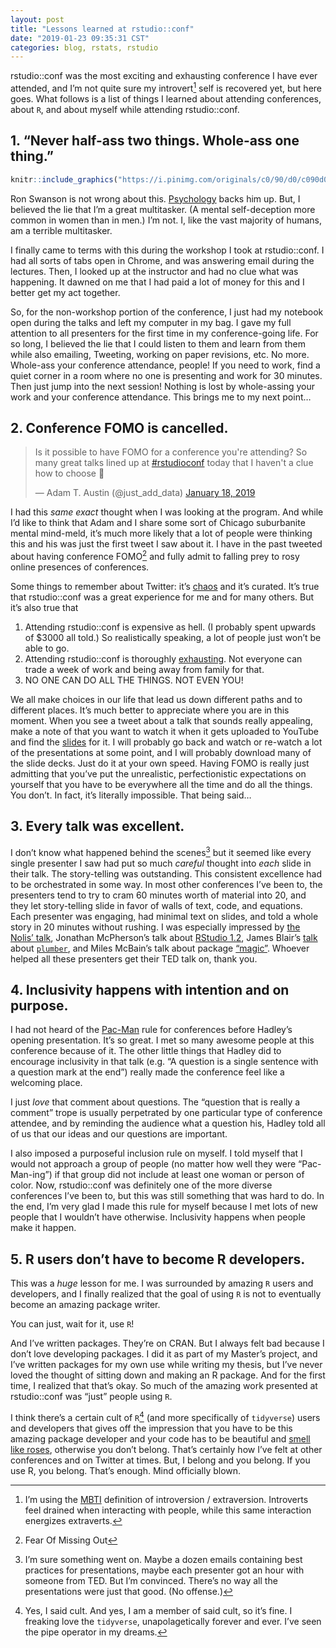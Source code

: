```yaml
---
layout: post
title: "Lessons learned at rstudio::conf"
date: "2019-01-23 09:35:31 CST"
categories: blog, rstats, rstudio
---
```


rstudio::conf was the most exciting and exhausting conference I have ever attended, and I'm not quite sure my introvert[^1] self is recovered yet, but here goes. What follows is a list of things I learned about attending conferences, about `R`, and about myself while attending rstudio::conf. 

## 1. "Never half-ass two things. Whole-ass one thing." 

```r
knitr::include_graphics("https://i.pinimg.com/originals/c0/90/d0/c090d03aacaa0956f871f42b53540793.jpg")
```

Ron Swanson is not wrong about this. [Psychology](https://www.psychologytoday.com/us/blog/the-squeaky-wheel/201606/10-real-risks-multitasking-mind-and-body) backs him up. But, I believed the lie that I'm a great multitasker. (A mental self-deception more common in women than in men.) I'm not. I, like the vast majority of humans, am a terrible multitasker. 

I finally came to terms with this during the workshop I took at rstudio::conf. I had all sorts of tabs open in Chrome, and was answering email during the lectures. Then, I looked up at the instructor and had no clue what was happening. It dawned on me that I had paid a lot of money for this and I better get my act together. 

So, for the non-workshop portion of the conference, I just had my notebook open during the talks and left my computer in my bag. I gave my full attention to all presenters for the first time in my conference-going life. For so long, I believed the lie that I could listen to them and learn from them while also emailing, Tweeting, working on paper revisions, etc. No more. Whole-ass your conference attendance, people! If you need to work, find a quiet corner in a room where no one is presenting and work for 30 minutes. Then just jump into the next session! Nothing is lost by whole-assing your work and your conference attendance. This brings me to my next point...

## 2. Conference FOMO is cancelled. 

<blockquote class="twitter-tweet" data-lang="en"><p lang="en" dir="ltr">Is it possible to have FOMO for a conference you&#39;re attending? So many great talks lined up at <a href="https://twitter.com/hashtag/rstudioconf?src=hash&amp;ref_src=twsrc%5Etfw">#rstudioconf</a> today that I haven&#39;t a clue how to choose 🤪</p>&mdash; Adam T. Austin (@just_add_data) <a href="https://twitter.com/just_add_data/status/1086277148594196481?ref_src=twsrc%5Etfw">January 18, 2019</a></blockquote>
<script async src="https://platform.twitter.com/widgets.js" charset="utf-8"></script>

I had this *same exact* thought when I was looking at the program. And while I'd like to think that Adam and I share some sort of Chicago suburbanite mental mind-meld, it's much more likely that a lot of people were thinking this and his was just the first tweet I saw about it. I have in the past tweeted about having conference FOMO[^2] and fully admit to falling prey to rosy online presences of conferences. 

Some things to remember about Twitter: it's [chaos](https://yihui.name/en/2017/08/twitter-threads-vs-blogging/) and it's curated. It's true that rstudio::conf was a great experience for me and for many others. But it's also true that

1. Attending rstudio::conf is expensive as hell. (I probably spent upwards of $3000 all told.) So realistically speaking, a lot of people just won't be able to go. 
2. Attending rstudio::conf is thoroughly [exhausting](https://twitter.com/MilesMcBain/status/1086627528587051015). Not everyone can trade a week of work and being away from family for that.  
3. NO ONE CAN DO ALL THE THINGS. NOT EVEN YOU! 

We all make choices in our life that lead us down different paths and to different places. It's much better to appreciate where you are in this moment. When you see a tweet about a talk that sounds really appealing, make a note of that you want to watch it when it gets uploaded to YouTube and find the [slides](https://github.com/kbroman/RStudioConf2019Slides) for it. I will probably go back and watch or re-watch a lot of the presentations at some point, and I will probably download many of the slide decks. Just do it at your own speed. Having FOMO is really just admitting that you've put the unrealistic, perfectionistic expectations on yourself that you have to be everywhere all the time and do all the things. You don't. In fact, it's literally impossible. That being said...

## 3. Every talk was excellent. 

I don't know what happened behind the scenes[^3] but it seemed like every single presenter I saw had put so much *careful* thought into *each* slide in their talk. The story-telling was outstanding. This consistent excellence had to be orchestrated in some way. In most other conferences I've been to, the presenters tend to try to cram 60 minutes worth of material into 20, and they let story-telling slide in favor of walls of text, code, and equations. Each presenter was engaging, had minimal text on slides, and told a whole story in 20 minutes without rushing. I was especially impressed by [the Nolis' talk](https://nolisllc.com/assets/presentations/r-tensorflow-api.pdf), Jonathan McPherson's talk about [RStudio 1.2](https://github.com/jmcphers/rstudio-1.2-features), James Blair's [talk](https://github.com/sol-eng/plumber-model) about [`plumber`](https://www.rplumber.io/), and Miles McBain's talk about package ["magic"](https://docs.google.com/presentation/d/1iUz3A_xHIzeFIzOQ_JQLdGPbC82qcDEDSqvjIBiP1a8/edit#slide=id.p). Whoever helped all these presenters get their TED talk on, thank you. 

## 4. Inclusivity happens with intention and on purpose.

I had not heard of the [Pac-Man](https://www.ericholscher.com/blog/2017/aug/2/pacman-rule-conferences/) rule for conferences before Hadley's opening presentation. It's so great. I met so many awesome people at this conference because of it. The other little things that Hadley did to encourage inclusivity in that talk (e.g. "A question is a single sentence with a question mark at the end") really made the conference feel like a welcoming place. 

I just *love* that comment about questions. The "question that is really a comment" trope is usually perpetrated by one particular type of conference attendee, and by reminding the audience what a question his, Hadley told all of us that our ideas and our questions are important. 

I also imposed a purposeful inclusion rule on myself. I told myself that I would not approach a group of people (no matter how well they were "Pac-Man-ing") if that group did not include at least one woman or person of color. Now, rstudio::conf was definitely one of the more diverse conferences I've been to, but this was still something that was hard to do. In the end, I'm very glad I made this rule for myself because I met lots of new people that I wouldn't have otherwise. Inclusivity happens when people make it happen. 


## 5. R users don't have to become R developers.

This was a *huge* lesson for me. I was surrounded by amazing `R` users and developers, and I finally realized that the goal of using `R` is not to eventually become an amazing package writer.

You can just, wait for it, use `R`! 

And I've written packages. They're on CRAN. But I always felt bad because I don't love developing packages. I did it as part of my Master's project, and I've written packages for my own use while writing my thesis, but I've never loved the thought of sitting down and making an R package. And for the first time, I realized that that's okay. So much of the amazing work presented at rstudio::conf was "just" people using `R`. 

I think there's a certain cult of `R`[^4] (and more specifically of `tidyverse`) users and developers that gives off the impression that you have to be this amazing package developer and your code has to be beautiful and [smell like roses](https://docs.google.com/presentation/d/1iUz3A_xHIzeFIzOQ_JQLdGPbC82qcDEDSqvjIBiP1a8/edit#slide=id.g4c0eda98f0_0_100), otherwise you don't belong. That's certainly how I've felt at other conferences and on Twitter at times. But, I belong and you belong. If you use R, you belong. That's enough. Mind officially blown. 



[^1]: I'm using the [MBTI](https://www.myersbriggs.org/my-mbti-personality-type/mbti-basics/extraversion-or-introversion.htm) definition of introversion / extraversion. Introverts feel drained when interacting with people, while this same interaction energizes extraverts. 
[^2]: Fear Of Missing Out
[^3]: I'm sure something went on. Maybe a dozen emails containing best practices for presentations, maybe each presenter got an hour with someone from TED. But I'm convinced. There's no way all the presentations were just that good. (No offense.)
[^4]: Yes, I said cult. And yes, I am a member of said cult, so it's fine. I freaking love the `tidyverse`, unapolagetically forever and ever. I've seen the pipe operator in my dreams. 